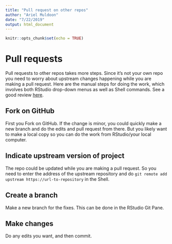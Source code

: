 ```yaml
---
title: "Pull request on other repos"
author: "Ariel Muldoon"
date: "7/22/2019"
output: html_document
---
```


```r
knitr::opts_chunk$set(echo = TRUE)
```

# Pull requests

Pull requests to other repos takes more steps.  Since it's not your own repo you need to worry about upstream changes happening while you are making a pull request.  Here are the manual steps for doing the work, which involves both RStudio drop-down menus as well as Shell commands.  See a good review [here](https://r-bio.github.io/intro-git-rstudio/).

## Fork on GitHub

First you Fork on GitHub.  If the change is minor, you could quickly make a new branch and do the edits and pull request from there.  But you likely want to make a local copy so you can do the work from RStudio/your local computer.

##  Indicate upstream version of project

The repo could be updated while you are making a pull request.  So you need to enter the address of the upstream repository and do `git remote add upstream https://url-to-repository` in the Shell.

## Create a branch

Make a new branch for the fixes.  This can be done in the RStudio Git Pane.

## Make changes

Do any edits you want, and then commit.


